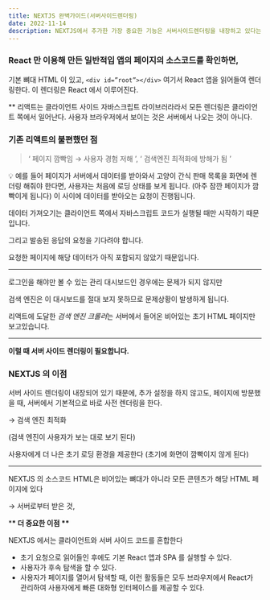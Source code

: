 ```yaml
---
title: NEXTJS 완벽가이드(서버사이드렌더링)
date: 2022-11-14
description: NEXTJS에서 추가한 가장 중요한 기능은 서버사이드렌더링을 내장하고 있다는 것인데 , 서버사이드렌더링 이란 페이지 콘텐츠를 클라이언트가 아니라 전적으로 서버에서 준비하는 것이다.
---
```


### React 만 이용해 만든 일반적입 앱의 페이지의 소스코드를 확인하면,

기본 뼈대 HTML 이 있고, `<div id=”root”></div>` 여기서 React 앱을 읽어들여 렌더링한다. 이 렌더링은 React 에서 이루어진다.

\*\* 리액트는 클라이언트 사이드 자바스크립트 라이브러라라서 모든 렌더링은 클라이언트 쪽에서 일어난다. 사용자 브라우저에서 보이는 것은 서버에서 나오는 것이 아니다.

### 기존 리액트의 불편했던 점

> ‘ 페이지 깜빡임 → 사용자 경험 저해 ’, ‘ 검색엔진 최적화에 방해가 됨 ’

<aside>
💡 예를 들어 페이지가 서버에서 데이터를 받아와서  고양이 간식 판매 목록을  화면에 렌더링 해줘야 한다면, 사용자는  처음에 로딩 상태를 보게 됩니다. (아주 잠깐 페이지가 깜빡이게 됩니다)
이 사이에 데이터를 받아오는 요청이 진행됩니다.

데이터 가져오기는 클라이언트 쪽에서 자바스크립트 코드가 실행될 때만 시작하기 때문입니다.

그리고 발송된 응답의 요청을 기다려야 합니다.

요청한 페이지에 해당 데이터가 아직 포함되지 않았기 때문입니다.

</aside>

---

로그인을 해야만 볼 수 있는 관리 대시보드인 경우에는 문제가 되지 않지만

검색 엔진은 이 대시보드를 절대 보지 못하므로 문제상황이 발생하게 됩니다.

리액트에 도달한 *검색 엔진 크롤러*는 서버에서 들어온 비어있는 초기 HTML 페이지만 보고있습니다.

---

**이럴 때 서버 사이드 렌더링이 필요합니다.**

### NEXTJS 의 이점

서버 사이드 렌더링이 내장되어 있기 때문에, 추가 설정을 하지 않고도, 페이지에 방문했을 때, 서버에서 기본적으로 바로 사전 렌더링을 한다.

→ 검색 엔진 최적화

(검색 엔진이 사용자가 보는 대로 보기 된다)

사용자에게 더 나은 초기 로딩 환경을 제공한다 (초기에 화면이 깜빡이지 않게 된다)

---

NEXTJS 의 소스코드 HTML은 비어있는 뼈대가 아니라 모든 콘텐츠가 해당 HTML 페이지에 있다

→ 서버로부터 받은 것,

\***\* 더 중요한 이점 \*\***

NEXTJS 에서는 클라이언트와 서버 사이드 코드를 혼합한다

- 초기 요청으로 읽어들인 후에도 기본 React 앱과 SPA 를 실행할 수 있다.
- 사용자가 후속 탐색을 할 수 있다.
- 사용자가 페이지를 열어서 탐색할 때, 이런 활동들은 모두 브라우저에서 React가 관리하여 사용자에게 빠른 대화형 인터페이스를 제공할 수 있다.
